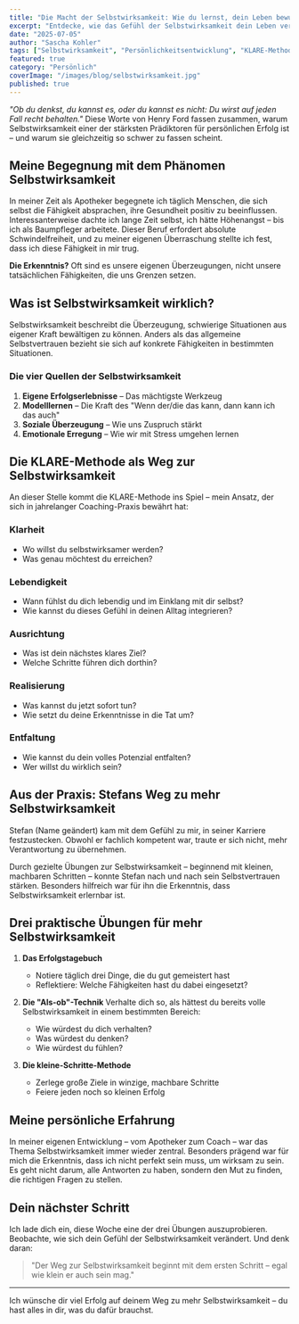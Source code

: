 ```yaml
---
title: "Die Macht der Selbstwirksamkeit: Wie du lernst, dein Leben bewusst zu gestalten"
excerpt: "Entdecke, wie das Gefühl der Selbstwirksamkeit dein Leben verändert und wie du es mit der KLARE-Methode systematisch stärken kannst."
date: "2025-07-05"
author: "Sascha Kohler"
tags: ["Selbstwirksamkeit", "Persönlichkeitsentwicklung", "KLARE-Methode", "Mentale Stärke", "Coaching"]
featured: true
category: "Persönlich"
coverImage: "/images/blog/selbstwirksamkeit.jpg"
published: true
---
```


*"Ob du denkst, du kannst es, oder du kannst es nicht: Du wirst auf jeden Fall recht behalten."* Diese Worte von Henry Ford fassen zusammen, warum Selbstwirksamkeit einer der stärksten Prädiktoren für persönlichen Erfolg ist – und warum sie gleichzeitig so schwer zu fassen scheint.

## Meine Begegnung mit dem Phänomen Selbstwirksamkeit

In meiner Zeit als Apotheker begegnete ich täglich Menschen, die sich selbst die Fähigkeit absprachen, ihre Gesundheit positiv zu beeinflussen. Interessanterweise dachte ich lange Zeit selbst, ich hätte Höhenangst – bis ich als Baumpfleger arbeitete. Dieser Beruf erfordert absolute Schwindelfreiheit, und zu meiner eigenen Überraschung stellte ich fest, dass ich diese Fähigkeit in mir trug.

**Die Erkenntnis?** Oft sind es unsere eigenen Überzeugungen, nicht unsere tatsächlichen Fähigkeiten, die uns Grenzen setzen.

## Was ist Selbstwirksamkeit wirklich?

Selbstwirksamkeit beschreibt die Überzeugung, schwierige Situationen aus eigener Kraft bewältigen zu können. Anders als das allgemeine Selbstvertrauen bezieht sie sich auf konkrete Fähigkeiten in bestimmten Situationen.

### Die vier Quellen der Selbstwirksamkeit

1. **Eigene Erfolgserlebnisse** – Das mächtigste Werkzeug
2. **Modelllernen** – Die Kraft des "Wenn der/die das kann, dann kann ich das auch"
3. **Soziale Überzeugung** – Wie uns Zuspruch stärkt
4. **Emotionale Erregung** – Wie wir mit Stress umgehen lernen

## Die KLARE-Methode als Weg zur Selbstwirksamkeit

An dieser Stelle kommt die KLARE-Methode ins Spiel – mein Ansatz, der sich in jahrelanger Coaching-Praxis bewährt hat:

### **K**larheit
- Wo willst du selbstwirksamer werden?
- Was genau möchtest du erreichen?

### **L**ebendigkeit
- Wann fühlst du dich lebendig und im Einklang mit dir selbst?
- Wie kannst du dieses Gefühl in deinen Alltag integrieren?

### **A**usrichtung
- Was ist dein nächstes klares Ziel?
- Welche Schritte führen dich dorthin?

### **R**ealisierung
- Was kannst du jetzt sofort tun?
- Wie setzt du deine Erkenntnisse in die Tat um?

### **E**ntfaltung
- Wie kannst du dein volles Potenzial entfalten?
- Wer willst du wirklich sein?

## Aus der Praxis: Stefans Weg zu mehr Selbstwirksamkeit

Stefan (Name geändert) kam mit dem Gefühl zu mir, in seiner Karriere festzustecken. Obwohl er fachlich kompetent war, traute er sich nicht, mehr Verantwortung zu übernehmen.

Durch gezielte Übungen zur Selbstwirksamkeit – beginnend mit kleinen, machbaren Schritten – konnte Stefan nach und nach sein Selbstvertrauen stärken. Besonders hilfreich war für ihn die Erkenntnis, dass Selbstwirksamkeit erlernbar ist.

## Drei praktische Übungen für mehr Selbstwirksamkeit

1. **Das Erfolgstagebuch**
   - Notiere täglich drei Dinge, die du gut gemeistert hast
   - Reflektiere: Welche Fähigkeiten hast du dabei eingesetzt?

2. **Die "Als-ob"-Technik**
   Verhalte dich so, als hättest du bereits volle Selbstwirksamkeit in einem bestimmten Bereich:
   - Wie würdest du dich verhalten?
   - Was würdest du denken?
   - Wie würdest du fühlen?

3. **Die kleine-Schritte-Methode**
   - Zerlege große Ziele in winzige, machbare Schritte
   - Feiere jeden noch so kleinen Erfolg

## Meine persönliche Erfahrung

In meiner eigenen Entwicklung – vom Apotheker zum Coach – war das Thema Selbstwirksamkeit immer wieder zentral. Besonders prägend war für mich die Erkenntnis, dass ich nicht perfekt sein muss, um wirksam zu sein. Es geht nicht darum, alle Antworten zu haben, sondern den Mut zu finden, die richtigen Fragen zu stellen.

## Dein nächster Schritt

Ich lade dich ein, diese Woche eine der drei Übungen auszuprobieren. Beobachte, wie sich dein Gefühl der Selbstwirksamkeit verändert. Und denk daran:

> "Der Weg zur Selbstwirksamkeit beginnt mit dem ersten Schritt – egal wie klein er auch sein mag."

---

Ich wünsche dir viel Erfolg auf deinem Weg zu mehr Selbstwirksamkeit – du hast alles in dir, was du dafür brauchst.
